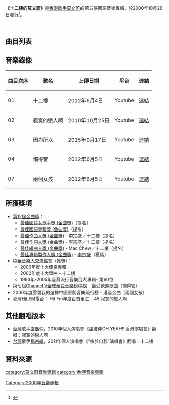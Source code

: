 {{Album infobox | <!-- See Wikipedia:WikiProject_Albums -->
| Name        = 十二樓的莫文蔚<br>Karen Mok On the Twelfth Floor
| Type        = Album
| Artist      = [[莫文蔚|莫文蔚]]
| Cover       = Karen Mok On the Twelfth Floor.jpg
| Released    = 2000年10月26日
| Recorded    = 2000年
| Genre       = [[國語流行音樂|國語流行音樂]]
| Length      = 
| Producer = [[李宗盛|李宗盛]]
| Label       = [[滾石唱片|滾石唱片]]
| Last album  = [[再生_(EP)|再生]]<br>(2000年)
| This album  = '''十二樓的莫文蔚'''<br>(2000年)
| Next album  = [[一朵金花|一朵金花]]<br>(2001年)
}}

'''《十二樓的莫文蔚》'''是[[香港|香港]][[歌手|歌手]][[莫文蔚|莫文蔚]]的第五張國語音樂專輯，於2000年10月26日發行<ref>{{Cite book|title=怎样唱好莫文蔚歌曲 标准级|last=李云编著|first=|publisher=[[北京环球音像出版社|北京环球音像出版社]]|year=2005|isbn=7-88072-277-7|location=|pages=1-2}}</ref>。

<br />

== 曲目列表 ==
{{Tracklist
| collapsed = 
| headline = 
| font_size = 
| total_length = 

| all_producer = [[李宗盛|李宗盛]]

| extra_column = 

| title1 = 十二樓
| note1 = Twelfth Floor
| music1 = 李宗盛
| lyrics1 = 李宗盛
| arranger1 = 周國儀
| longnote1 = 
| length1 = 5:13

| title2 = 寂寞的戀人啊
| note2 = Oh Lonely Lovers
| music2 = 王一隆
| lyrics2 = 李宗盛
| arranger2 = 周國儀
| longnote2 = 電影《[[九龍冰室|九龍冰室]]》插曲
| length2 = 4:08

| title3 = 因為所以
| note3 = Because Therefore
| music3 = [[黃韻仁|黃韻仁]]
| lyrics3 = [[李焯雄|李焯雄]]
| arranger3 = 黃韻仁
| longnote3 = 
| length3 = 3:50

| title4 = 懶得管
| note4 = Couldn't Care Less
| music4 = 黃韻仁
| lyrics4 = 李宗盛
| arranger4 = 黃韻仁
| longnote4 = '''首波主打'''
| length4 = 2:57

| title5 = 愛情中毒
| note5 = Addicted to Love
| music5 = 黃韻仁
| lyrics5 = 李宗盛<br>李焯雄
| arranger5 = 黃韻仁
| longnote5 = 
| length5 = 3:16

| title6 = 起了毛球
| note6 = Fluffy
| music6 = [[蔡健雅|蔡健雅]]
| lyrics6 = 李宗盛<br>李焯雄
| arranger6 = 蔡健雅
| longnote6 = 
| length6 = 3:39

| title7 = 兩個女孩
| note7 = Two Girls
| music7 = 小柯
| lyrics7 = 李宗盛
| arranger7 = 周國儀
| longnote7 = 
| length7 = 3:59

| title8 = 你的天堂
| note8 = Your Heaven
| music8 = 張佳添
| lyrics8 = [[張佳添|張佳添]]<br>李宗盛
| arranger8 = 周國儀
| longnote8 = 
| length8 = 3:37

| title9 = 月蝕
| note9 = Lunar Eclipse
| music9 = [[薛忠銘|薛忠銘]]
| lyrics9 = 李焯雄
| arranger9 = 周國儀
| longnote9 = 
| length9 = 4:14

| title10 = 遇見另一個自己
| note10 = Doppelganger
| music10 = 蕭人鳳
| lyrics10 = 十方<br>李宗盛
| arranger10 = 周國儀
| longnote10 = feat. [[李宗盛|李宗盛]]
| length10 = 5:13
}}

==音樂錄像==
{|class="wikitable sortable"
|-
!曲目次序
!歌名
!上傳日期
!平台
!連結
|-
| 01 || 十二樓  || 2012年6月4日 || Youtube || [https://www.youtube.com/watch?v=wK5yJBtHwI4 連結]{{Wayback|url=https://www.youtube.com/watch?v=wK5yJBtHwI4 |date=20160403024722 }}
|-
| 02 || 寂寞的戀人啊  || 2010年10月25日 || Youtube || [https://www.youtube.com/watch?v=Z_AKZR9hWeo 連結]{{Wayback|url=https://www.youtube.com/watch?v=Z_AKZR9hWeo |date=20160402231045 }}
|-
| 03 || 因为所以  || 2015年9月17日 || Youtube || [https://www.youtube.com/watch?v=uT76tnPk3oU 連結] {{Wayback|url=https://www.youtube.com/watch?v=uT76tnPk3oU |date=20200801135527 }}
|-
| 04 || 懶得管  || 2012年6月5日 || Youtube || [https://www.youtube.com/watch?v=BTmw7OeSCMM 連結]{{Wayback|url=https://www.youtube.com/watch?v=BTmw7OeSCMM |date=20160316102638 }}
|-
| 07 || 兩個女孩  || 2012年6月5日 || Youtube || [https://www.youtube.com/watch?v=KmGpOMVSKfA 連結]{{Wayback|url=https://www.youtube.com/watch?v=KmGpOMVSKfA |date=20160401103921 }}
|}

==所獲獎項==
*[[第12屆金曲獎|第12屆金曲獎]]：
**[[最佳國語女歌手獎_(金曲獎)|最佳國語女歌手獎 (金曲獎)]]（提名）
**[[最佳國語專輯獎_(金曲獎)|最佳國語專輯獎 (金曲獎)]]（提名）
**[[最佳作曲人獎_(金曲獎)|最佳作曲人獎 (金曲獎)]] - [[李宗盛|李宗盛]]／十二樓（提名）
**[[最佳作詞人獎_(金曲獎)|最佳作詞人獎 (金曲獎)]] - [[李宗盛|李宗盛]]／十二樓（提名）
**[[最佳編曲人獎_(金曲獎)|最佳編曲人獎 (金曲獎)]] - Mac Chew／十二樓（提名）
**[[最佳專輯製作人獎_(金曲獎)|最佳專輯製作人獎 (金曲獎)]] - [[李宗盛|李宗盛]]（獲獎）
*[[中華音樂人交流協會|中華音樂人交流協會]]（獲獎）：
**2000年度十大優良專輯
**2000年度十大單曲 - 十二樓
**1993年-2005年臺灣流行音樂百大專輯- 第60位
*第七屆[[Channel_V|Channel V]][[全球華語音樂榜中榜|全球華語音樂榜中榜]] - 最受歡迎歌曲（懶得管）
*2000年度雪碧我的選擇中國原創音樂流行榜 - 港臺金曲（兩個女孩）
*臺灣[[Hit_FM|Hit FM]]電台： Hit Fm年度百首單曲 - 45.寂寞的戀人啊

== 其他翻唱版本 ==
*[[台灣|台灣]]歌手[[盧廣仲|盧廣仲]]，2010年個人演唱會《盧廣仲OH YEAH!!!香港演唱會》翻唱：寂寞的戀人啊
*[[台灣|台灣]]歌手[[楊宗緯|楊宗緯]]，2011年個人演唱會《"宗於自我"演唱會》翻唱：十二樓

== 資料來源 ==
<div class="references-small">
<references />
</div>

{{莫文蔚}}

[[category:莫文蔚音樂專輯|category:莫文蔚音樂專輯]]
[[category:香港音樂專輯|category:香港音樂專輯]]
[[Category:2000年音樂專輯|Category:2000年音樂專輯]]